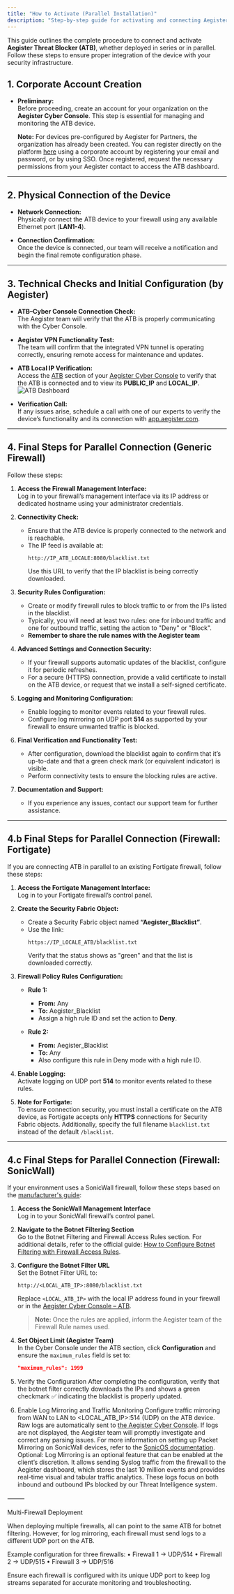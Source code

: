 ```yaml
---
title: "How to Activate (Parallel Installation)"
description: "Step-by-step guide for activating and connecting Aegister Threat Blocker to your security infrastructure."
---
```


This guide outlines the complete procedure to connect and activate **Aegister Threat Blocker (ATB)**, whether deployed in series or in parallel. Follow these steps to ensure proper integration of the device with your security infrastructure.

## 1. Corporate Account Creation

- **Preliminary:**  
  Before proceeding, create an account for your organization on the **Aegister Cyber Console**. This step is essential for managing and monitoring the ATB device.
  
  **Note:** For devices pre-configured by Aegister for Partners, the organization has already been created. You can register directly on the platform [here](https://app.aegister.com/keycloak/realms/aegister/protocol/openid-connect/auth?response_type=code&scope=openid+email&client_id=webapp&redirect_uri=http%3A%2F%2Fapp.aegister.com%2Foidc%2Fcallback%2F&state=2im9Pol7ebxPo8NiOIOTe1BCEEIIUanY&nonce=aGU8lHJY54kTamcYrfg6Ar9tBgX3S9EN) using a corporate account by registering your email and password, or by using SSO. Once registered, request the necessary permissions from your Aegister contact to access the ATB dashboard.

---

## 2. Physical Connection of the Device

- **Network Connection:**  
  Physically connect the ATB device to your firewall using any available Ethernet port (**LAN1-4**).
  
- **Connection Confirmation:**  
  Once the device is connected, our team will receive a notification and begin the final remote configuration phase.

---

## 3. Technical Checks and Initial Configuration (by Aegister)

- **ATB–Cyber Console Connection Check:**  
  The Aegister team will verify that the ATB is properly communicating with the Cyber Console.
  
- **Aegister VPN Functionality Test:**  
  The team will confirm that the integrated VPN tunnel is operating correctly, ensuring remote access for maintenance and updates.
  
- **ATB Local IP Verification:**  
  Access the [ATB](https://app.aegister.com/perimeter-protection/aegister-threat-blocker/) section of your [Aegister Cyber Console](/documentation/acc/how-get-account) to verify that the ATB is connected and to view its **PUBLIC_IP** and **LOCAL_IP**.  
  ![ATB Dashboard](/images/atb-dashboard.png)

- **Verification Call:**  
  If any issues arise, schedule a call with one of our experts to verify the device’s functionality and its connection with [app.aegister.com](https://app.aegister.com/perimeter-protection/aegister-threat-blocker//).

---

## 4. Final Steps for Parallel Connection (Generic Firewall)

Follow these steps:

1. **Access the Firewall Management Interface:**  
   Log in to your firewall’s management interface via its IP address or dedicated hostname using your administrator credentials.

2. **Connectivity Check:**  
   - Ensure that the ATB device is properly connected to the network and is reachable.  
   - The IP feed is available at:
     ```
     http://IP_ATB_LOCALE:8080/blacklist.txt
     ```
     Use this URL to verify that the IP blacklist is being correctly downloaded.

3. **Security Rules Configuration:**  
   - Create or modify firewall rules to block traffic to or from the IPs listed in the blacklist.  
   - Typically, you will need at least two rules: one for inbound traffic and one for outbound traffic, setting the action to "Deny" or "Block".
   - **Remember to share the rule names with the Aegister team**

4. **Advanced Settings and Connection Security:**  
   - If your firewall supports automatic updates of the blacklist, configure it for periodic refreshes.  
   - For a secure (HTTPS) connection, provide a valid certificate to install on the ATB device, or request that we install a self-signed certificate.

5. **Logging and Monitoring Configuration:**  
   - Enable logging to monitor events related to your firewall rules.  
   - Configure log mirroring on UDP port **514** as supported by your firewall to ensure unwanted traffic is blocked.

6. **Final Verification and Functionality Test:**  
   - After configuration, download the blacklist again to confirm that it’s up-to-date and that a green check mark (or equivalent indicator) is visible.  
   - Perform connectivity tests to ensure the blocking rules are active.

7. **Documentation and Support:**  
   - If you experience any issues, contact our support team for further assistance.

---

## 4.b Final Steps for Parallel Connection (Firewall: Fortigate)

If you are connecting ATB in parallel to an existing Fortigate firewall, follow these steps:

1. **Access the Fortigate Management Interface:**  
   Log in to your Fortigate firewall’s control panel.

2. **Create the Security Fabric Object:**  
   - Create a Security Fabric object named **“Aegister_Blacklist”**.  
   - Use the link:
     ```
     https://IP_LOCALE_ATB/blacklist.txt
     ```
     Verify that the status shows as "green" and that the list is downloaded correctly.

3. **Firewall Policy Rules Configuration:**  
   - **Rule 1:**  
     - **From:** Any  
     - **To:** Aegister_Blacklist  
     - Assign a high rule ID and set the action to **Deny**.
     
   - **Rule 2:**  
     - **From:** Aegister_Blacklist  
     - **To:** Any  
     - Also configure this rule in Deny mode with a high rule ID.

4. **Enable Logging:**  
   Activate logging on UDP port **514** to monitor events related to these rules.

5. **Note for Fortigate:**  
   To ensure connection security, you must install a certificate on the ATB device, as Fortigate accepts only **HTTPS** connections for Security Fabric objects. Additionally, specify the full filename `blacklist.txt` instead of the default `/blacklist`.

---

## 4.c Final Steps for Parallel Connection (Firewall: SonicWall)

If your environment uses a SonicWall firewall, follow these steps based on the [manufacturer's guide](https://www.sonicwall.com/support/knowledge-base/how-to-configure-botnet-filtering-with-firewall-access-rules/170503936467975):

1. **Access the SonicWall Management Interface**  
   Log in to your SonicWall firewall’s control panel.

2. **Navigate to the Botnet Filtering Section**  
   Go to the Botnet Filtering and Firewall Access Rules section. For additional details, refer to the official guide: [How to Configure Botnet Filtering with Firewall Access Rules](https://www.sonicwall.com/support/knowledge-base/how-to-configure-botnet-filtering-with-firewall-access-rules/170503936467975).

3. **Configure the Botnet Filter URL**  
   Set the Botnet Filter URL to:  
   ```
   http://<LOCAL_ATB_IP>:8080/blacklist.txt
   ```

   Replace `<LOCAL_ATB_IP>` with the local IP address found in your firewall or in the [Aegister Cyber Console – ATB](https://app.aegister.com/perimeter-protection/aegister-threat-blocker/).

   > **Note:** Once the rules are applied, inform the Aegister team of the Firewall Rule names used.

4. **Set Object Limit (Aegister Team)**  
   In the Cyber Console under the ATB section, click **Configuration** and ensure the `maximum_rules` field is set to:
   ```json
   "maximum_rules": 1999
   ```
5.	Verify the Configuration
   After completing the configuration, verify that the botnet filter correctly downloads the IPs and shows a green checkmark ✅ indicating the blacklist is properly updated.

6.	Enable Log Mirroring and Traffic Monitoring
   Configure traffic mirroring from WAN to LAN to <LOCAL_ATB_IP>:514 (UDP) on the ATB device. Raw logs are automatically sent to [the Aegister Cyber Console](app.aegister.com).
   If logs are not displayed, the Aegister team will promptly investigate and correct any parsing issues.
   For more information on setting up Packet Mirroring on SonicWall devices, refer to the [SonicOS documentation](https://www.sonicwall.com/support/knowledge-base/configuring-packet-mirroring/170504587646444).
   Optional: Log Mirroring is an optional feature that can be enabled at the client’s discretion. It allows sending Syslog traffic from the firewall to the Aegister dashboard, which stores the last 10 million events and provides real-time visual and tabular traffic analytics. These logs focus on both inbound and outbound IPs blocked by our Threat Intelligence system.

⸻

Multi-Firewall Deployment

When deploying multiple firewalls, all can point to the same ATB for botnet filtering.
However, for log mirroring, each firewall must send logs to a different UDP port on the ATB.

Example configuration for three firewalls:
	•	Firewall 1 → UDP/514
	•	Firewall 2 → UDP/515
	•	Firewall 3 → UDP/516

Ensure each firewall is configured with its unique UDP port to keep log streams separated for accurate monitoring and troubleshooting.